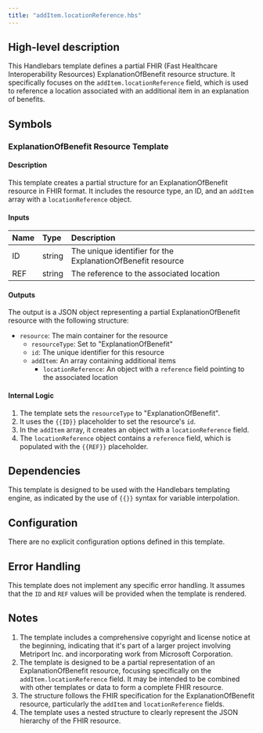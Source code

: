 ```yaml
---
title: "addItem.locationReference.hbs"
---
```


## High-level description
This Handlebars template defines a partial FHIR (Fast Healthcare Interoperability Resources) ExplanationOfBenefit resource structure. It specifically focuses on the `addItem.locationReference` field, which is used to reference a location associated with an additional item in an explanation of benefits.

## Symbols

### ExplanationOfBenefit Resource Template
#### Description
This template creates a partial structure for an ExplanationOfBenefit resource in FHIR format. It includes the resource type, an ID, and an `addItem` array with a `locationReference` object.

#### Inputs
| Name | Type | Description |
|:-----|:-----|:------------|
| ID   | string | The unique identifier for the ExplanationOfBenefit resource |
| REF  | string | The reference to the associated location |

#### Outputs
The output is a JSON object representing a partial ExplanationOfBenefit resource with the following structure:
- `resource`: The main container for the resource
  - `resourceType`: Set to "ExplanationOfBenefit"
  - `id`: The unique identifier for this resource
  - `addItem`: An array containing additional items
    - `locationReference`: An object with a `reference` field pointing to the associated location

#### Internal Logic
1. The template sets the `resourceType` to "ExplanationOfBenefit".
2. It uses the `{{ID}}` placeholder to set the resource's `id`.
3. In the `addItem` array, it creates an object with a `locationReference` field.
4. The `locationReference` object contains a `reference` field, which is populated with the `{{REF}}` placeholder.

## Dependencies
This template is designed to be used with the Handlebars templating engine, as indicated by the use of `{{}}` syntax for variable interpolation.

## Configuration
There are no explicit configuration options defined in this template.

## Error Handling
This template does not implement any specific error handling. It assumes that the `ID` and `REF` values will be provided when the template is rendered.

## Notes
1. The template includes a comprehensive copyright and license notice at the beginning, indicating that it's part of a larger project involving Metriport Inc. and incorporating work from Microsoft Corporation.
2. The template is designed to be a partial representation of an ExplanationOfBenefit resource, focusing specifically on the `addItem.locationReference` field. It may be intended to be combined with other templates or data to form a complete FHIR resource.
3. The structure follows the FHIR specification for the ExplanationOfBenefit resource, particularly the `addItem` and `locationReference` fields.
4. The template uses a nested structure to clearly represent the JSON hierarchy of the FHIR resource.